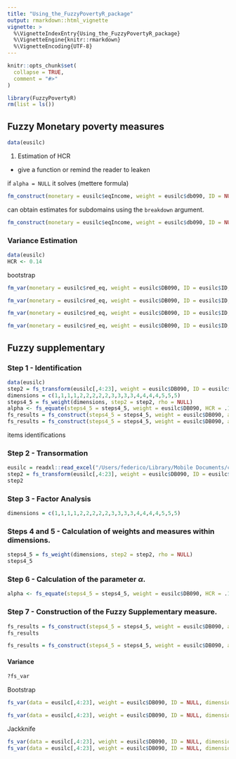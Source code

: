 ```yaml
---
title: "Using_the_FuzzyPovertyR_package"
output: rmarkdown::html_vignette
vignette: >
  %\VignetteIndexEntry{Using_the_FuzzyPovertyR_package}
  %\VignetteEngine{knitr::rmarkdown}
  %\VignetteEncoding{UTF-8}
---
```


```r
knitr::opts_chunk$set(
  collapse = TRUE,
  comment = "#>"
)
```

```r
library(FuzzyPovertyR)
rm(list = ls())
```

## Fuzzy Monetary poverty measures

```r
data(eusilc)
```


1. Estimation of HCR
- give a function or remind the reader to leaken

if `alpha = NULL` it solves (mettere formula)

```r
fm_construct(monetary = eusilc$eqIncome, weight = eusilc$db090, ID = NULL, HCR = 0.12, interval = c(1,10), alpha = NULL)
```

can obtain estimates for subdomains using the `breakdown` argument.

```r
fm_construct(monetary = eusilc$eqIncome, weight = eusilc$db090, ID = NULL, HCR = 0.12, interval = c(1,10), alpha = NULL, breakdown = eusilc$db040)
```

### Variance Estimation

```r
data(eusilc)
HCR <- 0.14
```

bootstrap

```r
fm_var(monetary = eusilc$red_eq, weight = eusilc$DB090, ID = eusilc$ID, HCR = HCR, type = 'bootstrap', alpha = 5, R = 100)
```

```r
fm_var(monetary = eusilc$red_eq, weight = eusilc$DB090, ID = eusilc$ID, HCR = HCR, type = 'bootstrap', alpha = 5, R = 100, breakdown = eusilc$db040)
```

```r
fm_var(monetary = eusilc$red_eq, weight = eusilc$DB090, ID = eusilc$ID, HCR = HCR, type = 'jackknife', alpha = 5, stratum = eusilc$stratum, psu = eusilc$psu)
```

```r
fm_var(monetary = eusilc$red_eq, weight = eusilc$DB090, ID = eusilc$ID, HCR = HCR, type = 'jackknife', alpha = 5, stratum = eusilc$stratum, psu = eusilc$psu, breakdown = eusilc$db040)
```


## Fuzzy supplementary

### Step 1 - Identification

```r
data(eusilc)
step2 = fs_transform(eusilc[,4:23], weight = eusilc$DB090, ID = eusilc$ID)
dimensions = c(1,1,1,1,2,2,2,2,2,3,3,3,3,4,4,4,4,5,5,5)
steps4_5 = fs_weight(dimensions, step2 = step2, rho = NULL)
alpha <- fs_equate(steps4_5 = steps4_5, weight = eusilc$DB090, HCR = .16, interval = c(1,10))
fs_results = fs_construct(steps4_5 = steps4_5, weight = eusilc$DB090, alpha = alpha, breakdown = NULL)
fs_results = fs_construct(steps4_5 = steps4_5, weight = eusilc$DB090, alpha = alpha, breakdown = breakdown)
```

items identifications


### Step 2 - Transormation

```r
eusilc = readxl::read_excel("/Users/federico/Library/Mobile Documents/com~apple~CloudDocs/Work_In_Progress/R packages/Development/eusilc.xlsx")
step2 = fs_transform(eusilc[,4:23], weight = eusilc$DB090, ID = eusilc$ID)
step2
```

### Step 3 - Factor Analysis


```r
dimensions = c(1,1,1,1,2,2,2,2,2,3,3,3,3,4,4,4,4,5,5,5)
```

### Steps 4 and 5 - Calculation of weights and measures within dimensions.

```r
steps4_5 = fs_weight(dimensions, step2 = step2, rho = NULL)
steps4_5
```

### Step 6 - Calculation of the parameter $\alpha$.

```r
alpha <- fs_equate(steps4_5 = steps4_5, weight = eusilc$DB090, HCR = .16, interval = c(1,10))
```

### Step 7 - Construction of the Fuzzy Supplementary measure.

```r
fs_results = fs_construct(steps4_5 = steps4_5, weight = eusilc$DB090, alpha = alpha, breakdown = NULL)
fs_results
```

```r
fs_results = fs_construct(steps4_5 = steps4_5, weight = eusilc$DB090, alpha = alpha, breakdown = eusilc$db040)
```

#### Variance


```r
?fs_var
```

Bootstrap
```r
fs_var(data = eusilc[,4:23], weight = eusilc$DB090, ID = NULL, dimensions = dimensions, breakdown = NULL, HCR = .16, alpha = alpha, rho = NULL, type = 'bootstrap', M = NULL, R = 2, verbose = T)
```

```r
fs_var(data = eusilc[,4:23], weight = eusilc$DB090, ID = NULL, dimensions = dimensions, breakdown = eusilc$db040, HCR = .16, alpha = alpha, rho = NULL, type = 'bootstrap', M = NULL, R = 2, verbose = T)
```

Jackknife

```r
fs_var(data = eusilc[,4:23], weight = eusilc$DB090, ID = NULL, dimensions = dimensions, breakdown = NULL, HCR = .16, alpha = alpha, rho = NULL, type = 'jackknife', stratum = eusilc$stratum, psu = eusilc$psu, verbose = T, f = .01)
fs_var(data = eusilc[,4:23], weight = eusilc$DB090, ID = NULL, dimensions = dimensions, breakdown = eusilc$db040, HCR = .16, alpha = alpha, rho = NULL, type = 'jackknife', stratum = eusilc$stratum, psu = eusilc$psu, verbose = T, f = .01)
```


